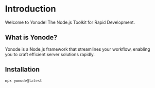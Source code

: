 # Introduction
 
Welcome to Yonode! The Node.js Toolkit for Rapid Development.

## What is Yonode?

Yonode is a Node.js framework that streamlines your workflow, enabling you to craft efficient server solutions rapidly.

## Installation

```bash
npx yonode@latest
```
